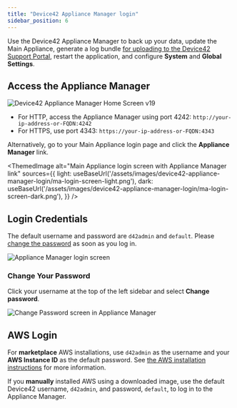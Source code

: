 ```yaml
---
title: "Device42 Appliance Manager login"
sidebar_position: 6
---
```



Use the Device42 Appliance Manager to back up your data, update the Main Appliance, generate a log bundle [for uploading to the Device42 Support Portal](https://upload.device42.com/), restart the application, and configure **System** and **Global Settings**.

## Access the Appliance Manager

![Device42 Appliance Manager Home Screen v19](/assets/images/device42-appliance-manager-login/ap-home-view.png)

- For HTTP, access the Appliance Manager using port 4242: `http://your-ip-address-or-FQDN:4242`
- For HTTPS, use port 4343: `https://your-ip-address-or-FQDN:4343`

Alternatively, go to your Main Appliance login page and click the **Appliance Manager** link.

<ThemedImage
  alt="Main Appliance login screen with Appliance Manager link"
  sources={{
    light: useBaseUrl('/assets/images/device42-appliance-manager-login/ma-login-screen-light.png'),
    dark: useBaseUrl('/assets/images/device42-appliance-manager-login/ma-login-screen-dark.png'),
  }}
/>

## Login Credentials

The default username and password are `d42admin` and `default`. Please [change the password](#change-your-password) as soon as you log in.

![Appliance Manager login screen](/assets/images/device42-appliance-manager-login/ap-login-screen.png)

### Change Your Password

Click your username at the top of the left sidebar and select **Change password**.

![Change Password screen in Appliance Manager](/assets/images/device42-appliance-manager-login/change-password.png)

## AWS Login 

For **marketplace** AWS installations, use `d42admin` as the username and your **AWS Instance ID** as the default password. See [the AWS installation instructions](https://docs.device42.com/getstarted/installation/installation-amazon-web-services/#accessing-the-d42-appliance-manager---aws-marketplace-installs) for more information.

If you **manually** installed AWS using a downloaded image, use the default Device42 username, `d42admin`, and password, `default`, to log in to the Appliance Manager.
